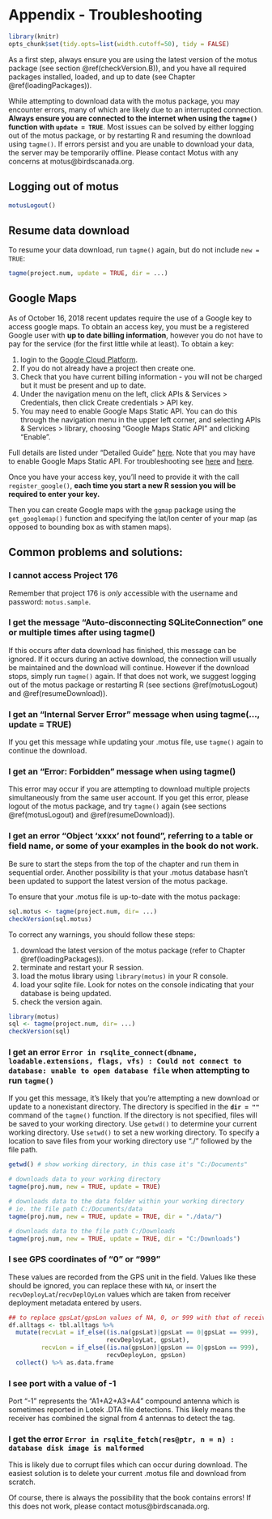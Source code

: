 # Appendix - Troubleshooting {#appendixB}

```r

library(knitr)
opts_chunk$set(tidy.opts=list(width.cutoff=50), tidy = FALSE)

```

As a first step, always ensure you are using the latest version of the motus package (see section \@ref(checkVersion.B)), and you have all required packages installed, loaded, and up to date (see Chapter \@ref(loadingPackages)).  

While attempting to download data with the motus package, you may encounter errors, many of which are likely due to an interrupted connection. **Always ensure you are connected to the internet when using the `tagme()` function with `update = TRUE`**.  Most issues can be solved by either logging out of the motus package, or by restarting R and resuming the download using `tagme()`. If errors persist and you are unable to download your data, the server may be temporarily offline. Please contact Motus with any concerns at motus@birdscanada.org.

## Logging out of motus {#motusLogout}
```r
motusLogout()
```

## Resume data download {#resumeDownload}

To resume your data download, run `tagme()` again, but do not include `new = TRUE`:

```r
tagme(project.num, update = TRUE, dir = ...)
```

## Google Maps {#googleMapsKey}
As of October 16, 2018 recent updates require the use of a Google key to access google maps. To obtain an access key, you must be a registered Google user with **up to date billing information**, however you do not have to pay for the service (for the first little while at least). To obtain a key:  

1. login to the [Google Cloud Platform](https://cloud.google.com/console/google/maps-apis/overview).  
2. If you do not already have a project then create one.  
3. Check that you have current billing information - you will not be charged but it must be present and up to date.  
4. Under the navigation menu on the left, click APIs & Services > Credentials, then click Create credentials > API key.   
5. You may need to enable Google Maps Static API. You can do this through the navigation menu in the upper left corner, and selecting APIs & Services > library, choosing "Google Maps Static API" and clicking "Enable".

Full details are listed under "Detailed Guide" [here](https://developers.google.com/maps/documentation/javascript/get-api-key). Note that you may have to enable Google Maps Static API. For troubleshooting see [here](https://groups.google.com/forum/#!topic/motus-wts/UxqFIO6Pcmo) and [here](https://groups.google.com/forum/#!topic/motus-wts/UxqFIO6Pcmo and https://github.com/dkahle/ggmap/issues/51).

Once you have your access key, you'll need to provide it with the call `register_google()`, **each time you start a new R session you will be required to enter your key.**

Then you can create Google maps with the `ggmap` package using the `get_googlemap()` function and specifying the lat/lon center of your map (as opposed to bounding box as with stamen maps).

## Common problems and solutions:

### I cannot access Project 176
Remember that project 176 is *only* accessible with the username and password: `motus.sample`.

### I get the message "Auto-disconnecting SQLiteConnection" one or multiple times after using tagme()

If this occurs after data download has finished, this message can be ignored. If it occurs during an active download, the connection will usually be maintained and the download will continue. However if the download stops, simply run `tagme()` again. If that does not work, we suggest logging out of the motus package or restarting R (see sections \@ref(motusLogout) and \@ref(resumeDownload)).

### I get an "Internal Server Error" message when using tagme(..., update = TRUE)

If you get this message while updating your .motus file, use `tagme()` again to continue the download.

### I get an "Error: Forbidden" message when using tagme()

This error may occur if you are attempting to download multiple projects simultaneously from the same user account. If you get this error, please logout of the motus package, and try `tagme()` again (see sections \@ref(motusLogout) and \@ref(resumeDownload)).

### I get an error "Object 'xxxx' not found", referring to a table or field name, or some of your examples in the book do not work.  

Be sure to start the steps from the top of the chapter and run them in sequential order. Another possibility is that your .motus database hasn't been updated to support the latest version of the motus package.

To ensure that your .motus file is up-to-date with the motus package:

```r
sql.motus <- tagme(project.num, dir= ...)
checkVersion(sql.motus)
```

To correct any warnings, you should follow these steps:

1. download the latest version of the motus package (refer to Chapter \@ref(loadingPackages)).
2. terminate and restart your R session.
3. load the motus library using `library(motus)` in your R console.
4. load your sqlite file. Look for notes on the console indicating that your database is being updated.
5. check the version again.

```r
library(motus)
sql <- tagme(project.num, dir= ...)
checkVersion(sql)
```

### I get an error `Error in rsqlite_connect(dbname, loadable.extensions, flags, vfs) : Could not connect to database: unable to open database file` when attempting to run `tagme()`
If you get this message, it's likely that you're attempting a new download or update to a nonexistant directory.  The directory is specified in the **`dir = ""`** command of the `tagme()` function. If the directory is not specified, files will be saved to your working directory. Use `getwd()` to determine your current working directory. Use `setwd()` to set a new working directory. To specify a location to save files from your working directory use "./" followed by the file path.

```r
getwd() # show working directory, in this case it's "C:/Documents"

# downloads data to your working directory
tagme(proj.num, new = TRUE, update = TRUE)

# downloads data to the data folder within your working directory
# ie. the file path C:/Documents/data
tagme(proj.num, new = TRUE, update = TRUE, dir = "./data/") 

# downloads data to the file path C:/Downloads
tagme(proj.num, new = TRUE, update = TRUE, dir = "C:/Downloads") 
```


### I see GPS coordinates of "0" or "999"
These values are recorded from the GPS unit in the field.  Values like these should be ignored, you can replace these with `NA`, or insert the `recvDeployLat`/`recvDeplOyLon` values which are taken from receiver deployment metadata entered by users.
```r
## to replace gpsLat/gpsLon values of NA, 0, or 999 with that of receiver deployment metadata in the alltags table, and read into a data.frame
df.alltags <- tbl.alltags %>% 
  mutate(recvLat = if_else((is.na(gpsLat)|gpsLat == 0|gpsLat == 999), 
                           recvDeployLat, gpsLat), 
         recvLon = if_else((is.na(gpsLon)|gpsLon == 0|gpsLon == 999), 
                           recvDeployLon, gpsLon)
  collect() %>% as.data.frame
```

### I see port with a value of -1
Port "-1" represents the "A1+A2+A3+A4" compound antenna which is sometimes reported in Lotek .DTA file detections. This likely means the receiver has combined the signal from 4 antennas to detect the tag.

### I get the error `Error in rsqlite_fetch(res@ptr, n = n) : database disk image is malformed`
This is likely due to corrupt files which can occur during download. The easiest solution is to delete your current .motus file and download from scratch.

Of course, there is always the possibility that the book contains errors! If this does not work, please contact motus@birdscanada.org.